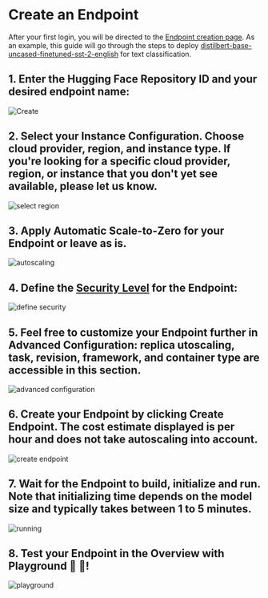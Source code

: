 # Create an Endpoint

After your first login, you will be directed to the [Endpoint creation page](https://ui.endpoints.huggingface.co/new). As an example, this guide will go through the steps to deploy [distilbert-base-uncased-finetuned-sst-2-english](https://huggingface.co/distilbert-base-uncased-finetuned-sst-2-english) for text classification. 

## 1. Enter the Hugging Face Repository ID and your desired endpoint name:

<img src="https://raw.githubusercontent.com/huggingface/hf-endpoints-documentation/main/assets/CreateEndpoint.png" alt="Create" />

## 2. Select your Instance Configuration. Choose cloud provider, region, and instance type. If you're looking for a specific cloud provider, region, or instance that you don't yet see available, please let us know.

<img src="https://raw.githubusercontent.com/huggingface/hf-endpoints-documentation/main/assets/InstanceConfiguration.png" alt="select region" />

## 3. Apply Automatic Scale-to-Zero for your Endpoint or leave as is.

<img src="https://raw.githubusercontent.com/huggingface/hf-endpoints-documentation/main/assets/Scale-to-Zero.png" alt="autoscaling" />

## 4. Define the [Security Level](security) for the Endpoint:

<img src="https://raw.githubusercontent.com/huggingface/hf-endpoints-documentation/main/assets/SecurityLevel.png" alt="define security" />

## 5. Feel free to customize your Endpoint further in Advanced Configuration: replica utoscaling, task, revision, framework, and container type are accessible in this section. 

<img src="https://raw.githubusercontent.com/huggingface/hf-endpoints-documentation/main/assets/AdvancedConfigs.png" alt="advanced configuration" />

## 6. Create your Endpoint by clicking **Create Endpoint**. The cost estimate displayed is per hour and does not take autoscaling into account.

<img src="https://raw.githubusercontent.com/huggingface/hf-endpoints-documentation/main/assets/Create+Cost.png" alt="create endpoint" />

## 7. Wait for the Endpoint to build, initialize and run. Note that initializing time depends on the model size and typically takes between 1 to 5 minutes.

<img src="https://raw.githubusercontent.com/huggingface/hf-endpoints-documentation/main/assets/RunningEndpoint.png" alt="running" />

## 8. Test your Endpoint in the Overview with Playground 🏁 🎉!

<img src="https://raw.githubusercontent.com/huggingface/hf-endpoints-documentation/main/assets/TestEndpoint.png" alt="playground" />
